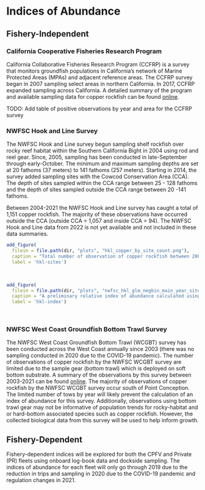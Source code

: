 # Indices of Abundance

## Fishery-Independent 

### California Cooperative Fisheries Research Program

California Collaborative Fisheries Research Program (CCFRP) is a survey that monitors groundfish populations in California’s network of Marine Protected Areas (MPAs) and adjacent reference areas. The CCFRP survey began in 2007 sampling select areas in northern California. In 2017, CCFRP expanded sampling across California. A detailed summary of the program and available sampling data for copper rockfish can be found [online](https://www.pcouncil.org/documents/2022/05/f-3-attachment-5-california-collaborative-fisheries-research-program-data-availability-for-stock-assessments.pdf/).

TODO: Add table of positive observations by year and area for the CCFRP survey

### NWFSC Hook and Line Survey

The NWFSC Hook and Line survey begun sampling shelf rockfish over rocky reef habitat within the Southern California Bight in 2004 using rod and reel gear. Since, 2005, sampling has been conducted in late-September through early-October. The minimum and maximum sampling depths are set at 20 fathoms (37 meters) to 141 fathoms (257 meters). Starting in 2014, the survey added sampling sites with the Cowcod Conservation Area (CCA). The depth of sites sampled within the CCA range between 25 - 128 fathoms and the depth of sites sampled outside the CCA range between 20 -141 fathoms. 

Between 2004-2021 the NWFSC Hook and Line survey has caught a total of 1,151 copper rockfish. The majority of these observations have occurred outside the CCA (outside CCA = 1,057 and inside CCA = 94). The NWFSC Hook and Line data from 2022 is not yet available and not included in these data summaries. 

```r
add_figure(
  filein = file.path(dir, "plots", "hkl_copper_by_site_count.png"), 
  caption = "Total number of observation of copper rockfish between 2004-2021 by sampling site inside and outside of Cowcod Conservation Areas (CCA) from the NWFSC Hook and Line survey (source: NWFSC Hook and Line survey)",
  label = 'hkl-sites')

``` 
\


```r
add_figure(
  filein = file.path(dir, "plots", "nwfsc_hkl_glm_negbin_main_year_site_hook_drop_and_re_Index.png"), 
  caption = "A preliminary relative index of abundance calculated using available data between 2004-2021 estimated using a generalized linear mixed model including fixed effects for year, site, hook, and drop and angler random effects. Once data from 2022 are available estimation of the index of abundance across additional model structures will be explored (source: NWFSC Hook and Line survey)",
  label = 'hkl-index')

``` 
\



### NWFSC West Coast Groundfish Bottom Trawl Survey

The NWFSC West Coast Groundfish Bottom Trawl (WCGBT) survey has been conducted across the West Coast annually since 2003 (there was no sampling conducted in 2020 due to the COVID-19 pandemic). The number of observations of copper rockfish by the NWFSC WCGBT survey are limited due to the sample gear (bottom trawl) which is deployed on soft bottom substrate. A summary of the observations by this survey between 2003-2021 can be found [online](https://www.pcouncil.org/documents/2022/05/f-3-attachment-4-detailed-summary-of-available-data-to-support-west-coast-groundfish-stock-assessments-in-2023-electronic-only.pdf#page=111). The majority of observations of copper rockfish by the NWFSC WCGBT survey occur south of Point Conception. The limited number of tows by year will likely prevent the calculation of an index of abundance for this survey. Additionally, observations using bottom trawl gear may not be informative of population trends for rocky-habitat and or hard-bottom associated species such as copper rockfish. However, the collected biological data from this survey will be used to help inform growth.


## Fishery-Dependent 

Fishery-dependent indices will be explored for both the CPFV and Private (PR) fleets using onboard log-book data and dockside sampling. The indices of abundance for each fleet will only go through 2019 due to the reduction in trips and sampling in 2020 due to the COVID-19 pandemic and regulation changes in 2021.